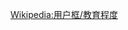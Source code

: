 {{Userbox
  |id=<!--[[File:UniversityofAuckland.jpg |40px]]。注意合理使用之规定：“绝对不能将“合理使用”之图片，放入个人的用户页面进行展示。”-->
  |id-c=white
  |info=这个用戶是'''[[奧克蘭大學]]'''的校友、学生或老师。
  |info-c=lightgreen
  |info-s=9
  |info-fc=black
  |border-c=black
}}<includeonly>[[Category:奧克蘭大學的維基人|{{PAGENAME}}]]</includeonly><noinclude>{{Clear}}[[Wikipedia:用户框/教育程度]]</noinclude>